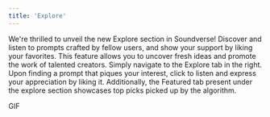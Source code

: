 ```yaml
---
title: 'Explore'
---
```

We're thrilled to unveil the new Explore section in Soundverse! Discover and listen to prompts crafted by fellow users, and show your support by liking your favorites. This feature allows you to uncover fresh ideas and promote the work of talented creators. Simply navigate to the Explore tab in the right. 
Upon finding a prompt that piques your interest, click to listen and express your appreciation by liking it. Additionally, the Featured tab present under the explore section showcases top picks picked up by the algorithm.

GIF
